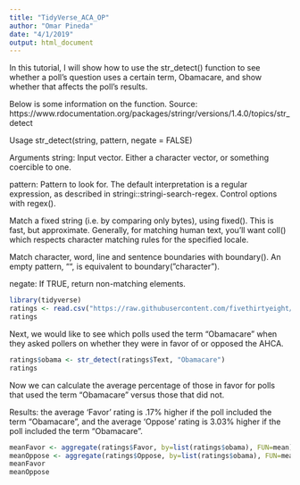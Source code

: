 ```yaml
---
title: "TidyVerse_ACA_OP"
author: "Omar Pineda"
date: "4/1/2019"
output: html_document
---
```


In this tutorial, I will show how to use the str_detect() function to see whether a poll's question uses a certain term, Obamacare, and show whether that affects the poll's results.

Below is some information on the function. Source: https://www.rdocumentation.org/packages/stringr/versions/1.4.0/topics/str_detect

Usage
str_detect(string, pattern, negate = FALSE)

Arguments
string: Input vector. Either a character vector, or something coercible to one.

pattern: Pattern to look for. The default interpretation is a regular expression, as described in stringi::stringi-search-regex. Control options with regex().

Match a fixed string (i.e. by comparing only bytes), using fixed(). This is fast, but approximate. Generally, for matching human text, you'll want coll() which respects character matching rules for the specified locale.

Match character, word, line and sentence boundaries with boundary(). An empty pattern, "", is equivalent to boundary("character").

negate: If TRUE, return non-matching elements.

```r
library(tidyverse)
ratings <- read.csv("https://raw.githubusercontent.com/fivethirtyeight/data/master/ahca-polls/ahca_polls.csv")
ratings
```

Next, we would like to see which polls used the term "Obamacare" when they asked pollers on whether they were in favor of or opposed the AHCA.

```r
ratings$obama <- str_detect(ratings$Text, "Obamacare")
ratings
```

Now we can calculate the average percentage of those in favor for polls that used the term "Obamacare" versus those that did not. 

Results: the average 'Favor' rating is .17% higher if the poll included the term "Obamacare", and the average 'Oppose' rating is 3.03% higher if the poll included the term "Obamacare".

```r
meanFavor <- aggregate(ratings$Favor, by=list(ratings$obama), FUN=mean)
meanOppose <- aggregate(ratings$Oppose, by=list(ratings$obama), FUN=mean)
meanFavor
meanOppose
```
